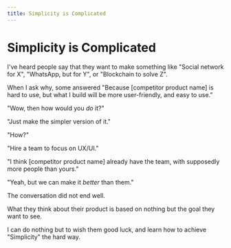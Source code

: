 ```yaml
---
title: Simplicity is Complicated
---
```


# Simplicity is Complicated

I've heard people say that they want to make something like "Social network for X", "WhatsApp, but for Y", or "Blockchain to solve Z".

When I ask why, some answered "Because [competitor product name] is hard to use, but what I build will be more user-friendly, and easy to use."

"Wow, then how would you *do* it?"

"Just make the simpler version of it."

"How?"

"Hire a team to focus on UX/UI."

"I think [competitor product name] already have the team, with supposedly more people than yours."

"Yeah, but we can make it *better* than them."

The conversation did not end well.

What they think about their product is based on nothing but the goal they want to see.

I can do nothing but to wish them good luck, and learn how to achieve "Simplicity" the hard way.
